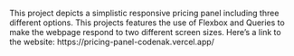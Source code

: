This project depicts a simplistic responsive pricing panel including three different options. This projects features the use of Flexbox and Queries to make the
webpage respond to two different screen sizes.
Here's a link to the website: https://pricing-panel-codenak.vercel.app/
